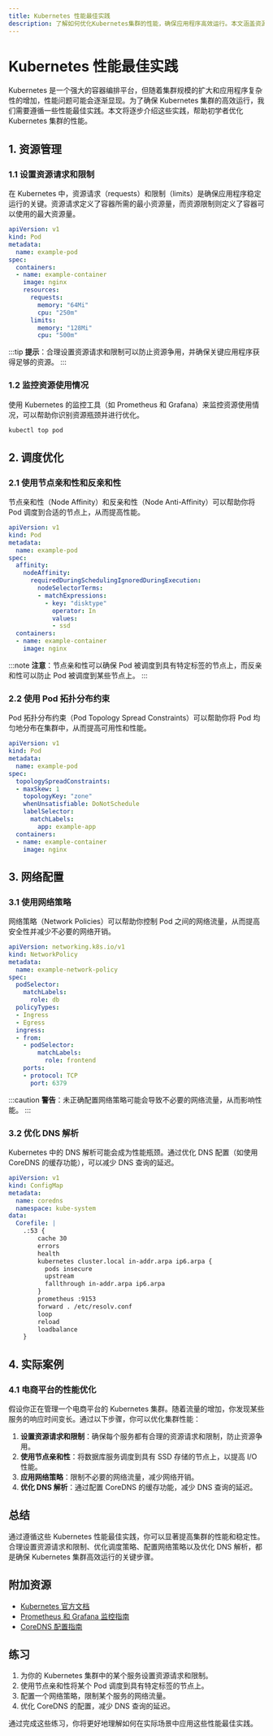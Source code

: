 ```yaml
---
title: Kubernetes 性能最佳实践
description: 了解如何优化Kubernetes集群的性能，确保应用程序高效运行。本文涵盖资源管理、调度优化、网络配置等关键实践。
---
```


# Kubernetes 性能最佳实践

Kubernetes 是一个强大的容器编排平台，但随着集群规模的扩大和应用程序复杂性的增加，性能问题可能会逐渐显现。为了确保 Kubernetes 集群的高效运行，我们需要遵循一些性能最佳实践。本文将逐步介绍这些实践，帮助初学者优化 Kubernetes 集群的性能。

## 1. 资源管理

### 1.1 设置资源请求和限制

在 Kubernetes 中，资源请求（requests）和限制（limits）是确保应用程序稳定运行的关键。资源请求定义了容器所需的最小资源量，而资源限制则定义了容器可以使用的最大资源量。

```yaml
apiVersion: v1
kind: Pod
metadata:
  name: example-pod
spec:
  containers:
  - name: example-container
    image: nginx
    resources:
      requests:
        memory: "64Mi"
        cpu: "250m"
      limits:
        memory: "128Mi"
        cpu: "500m"
```

:::tip
**提示**：合理设置资源请求和限制可以防止资源争用，并确保关键应用程序获得足够的资源。
:::

### 1.2 监控资源使用情况

使用 Kubernetes 的监控工具（如 Prometheus 和 Grafana）来监控资源使用情况，可以帮助你识别资源瓶颈并进行优化。

```bash
kubectl top pod
```

## 2. 调度优化

### 2.1 使用节点亲和性和反亲和性

节点亲和性（Node Affinity）和反亲和性（Node Anti-Affinity）可以帮助你将 Pod 调度到合适的节点上，从而提高性能。

```yaml
apiVersion: v1
kind: Pod
metadata:
  name: example-pod
spec:
  affinity:
    nodeAffinity:
      requiredDuringSchedulingIgnoredDuringExecution:
        nodeSelectorTerms:
        - matchExpressions:
          - key: "disktype"
            operator: In
            values:
            - ssd
  containers:
  - name: example-container
    image: nginx
```

:::note
**注意**：节点亲和性可以确保 Pod 被调度到具有特定标签的节点上，而反亲和性可以防止 Pod 被调度到某些节点上。
:::

### 2.2 使用 Pod 拓扑分布约束

Pod 拓扑分布约束（Pod Topology Spread Constraints）可以帮助你将 Pod 均匀地分布在集群中，从而提高可用性和性能。

```yaml
apiVersion: v1
kind: Pod
metadata:
  name: example-pod
spec:
  topologySpreadConstraints:
  - maxSkew: 1
    topologyKey: "zone"
    whenUnsatisfiable: DoNotSchedule
    labelSelector:
      matchLabels:
        app: example-app
  containers:
  - name: example-container
    image: nginx
```

## 3. 网络配置

### 3.1 使用网络策略

网络策略（Network Policies）可以帮助你控制 Pod 之间的网络流量，从而提高安全性并减少不必要的网络开销。

```yaml
apiVersion: networking.k8s.io/v1
kind: NetworkPolicy
metadata:
  name: example-network-policy
spec:
  podSelector:
    matchLabels:
      role: db
  policyTypes:
  - Ingress
  - Egress
  ingress:
  - from:
    - podSelector:
        matchLabels:
          role: frontend
    ports:
    - protocol: TCP
      port: 6379
```

:::caution
**警告**：未正确配置网络策略可能会导致不必要的网络流量，从而影响性能。
:::

### 3.2 优化 DNS 解析

Kubernetes 中的 DNS 解析可能会成为性能瓶颈。通过优化 DNS 配置（如使用 CoreDNS 的缓存功能），可以减少 DNS 查询的延迟。

```yaml
apiVersion: v1
kind: ConfigMap
metadata:
  name: coredns
  namespace: kube-system
data:
  Corefile: |
    .:53 {
        cache 30
        errors
        health
        kubernetes cluster.local in-addr.arpa ip6.arpa {
          pods insecure
          upstream
          fallthrough in-addr.arpa ip6.arpa
        }
        prometheus :9153
        forward . /etc/resolv.conf
        loop
        reload
        loadbalance
    }
```

## 4. 实际案例

### 4.1 电商平台的性能优化

假设你正在管理一个电商平台的 Kubernetes 集群。随着流量的增加，你发现某些服务的响应时间变长。通过以下步骤，你可以优化集群性能：

1. **设置资源请求和限制**：确保每个服务都有合理的资源请求和限制，防止资源争用。
2. **使用节点亲和性**：将数据库服务调度到具有 SSD 存储的节点上，以提高 I/O 性能。
3. **应用网络策略**：限制不必要的网络流量，减少网络开销。
4. **优化 DNS 解析**：通过配置 CoreDNS 的缓存功能，减少 DNS 查询的延迟。

## 总结

通过遵循这些 Kubernetes 性能最佳实践，你可以显著提高集群的性能和稳定性。合理设置资源请求和限制、优化调度策略、配置网络策略以及优化 DNS 解析，都是确保 Kubernetes 集群高效运行的关键步骤。

## 附加资源

- [Kubernetes 官方文档](https://kubernetes.io/docs/home/)
- [Prometheus 和 Grafana 监控指南](https://prometheus.io/docs/introduction/overview/)
- [CoreDNS 配置指南](https://coredns.io/manual/toc/)

## 练习

1. 为你的 Kubernetes 集群中的某个服务设置资源请求和限制。
2. 使用节点亲和性将某个 Pod 调度到具有特定标签的节点上。
3. 配置一个网络策略，限制某个服务的网络流量。
4. 优化 CoreDNS 的配置，减少 DNS 查询的延迟。

通过完成这些练习，你将更好地理解如何在实际场景中应用这些性能最佳实践。